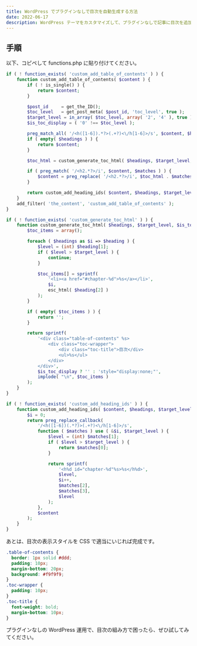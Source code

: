 ```yaml
---
title: WordPress でプラグインなしで目次を自動生成する方法
date: 2022-06-17
description: WordPress テーマをカスタマイズして、プラグインなしで記事に目次を追加する手順を紹介します。
---
```


## 手順

以下、コピペして functions.php に貼り付けてください。

```php title="functions.php"
if ( ! function_exists( 'custom_add_table_of_contents' ) ) {
    function custom_add_table_of_contents( $content ) {
        if ( ! is_single() ) {
            return $content;
        }

        $post_id     = get_the_ID();
        $toc_level   = get_post_meta( $post_id, 'toc_level', true );
        $target_level = in_array( $toc_level, array( '2', '4' ), true ) ? (int) $toc_level : 3;
        $is_toc_display = ( '0' !== $toc_level );

        preg_match_all( '/<h([1-6]).*?>(.+?)<\/h[1-6]>/s', $content, $headings, PREG_SET_ORDER );
        if ( empty( $headings ) ) {
            return $content;
        }

        $toc_html = custom_generate_toc_html( $headings, $target_level, $is_toc_display );

        if ( preg_match( '/<h2.*?>/i', $content, $matches ) ) {
            $content = preg_replace( '/<h2.*?>/i', $toc_html . $matches[0], $content, 1 );
        }

        return custom_add_heading_ids( $content, $headings, $target_level );
    }
    add_filter( 'the_content', 'custom_add_table_of_contents' );
}

if ( ! function_exists( 'custom_generate_toc_html' ) ) {
    function custom_generate_toc_html( $headings, $target_level, $is_toc_display ) {
        $toc_items = array();

        foreach ( $headings as $i => $heading ) {
            $level = (int) $heading[1];
            if ( $level > $target_level ) {
                continue;
            }

            $toc_items[] = sprintf(
                '<li><a href="#chapter-%d">%s</a></li>',
                $i,
                esc_html( $heading[2] )
            );
        }

        if ( empty( $toc_items ) ) {
            return '';
        }

        return sprintf(
            '<div class="table-of-contents" %s>
                <div class="toc-wrapper">
                    <div class="toc-title">目次</div>
                    <ul>%s</ul>
                </div>
            </div>',
            $is_toc_display ? '' : 'style="display:none;"',
            implode( "\n", $toc_items )
        );
    }
}

if ( ! function_exists( 'custom_add_heading_ids' ) ) {
    function custom_add_heading_ids( $content, $headings, $target_level ) {
        $i = 0;
        return preg_replace_callback(
            '/<h([1-6])(.*?)>(.+?)<\/h[1-6]>/s',
            function ( $matches ) use ( &$i, $target_level ) {
                $level = (int) $matches[1];
                if ( $level > $target_level ) {
                    return $matches[0];
                }

                return sprintf(
                    '<h%d id="chapter-%d"%s>%s</h%d>',
                    $level,
                    $i++,
                    $matches[2],
                    $matches[3],
                    $level
                );
            },
            $content
        );
    }
}
```

あとは、目次の表示スタイルを CSS で適当にいじれば完成です。

```css
.table-of-contents {
  border: 1px solid #ddd;
  padding: 10px;
  margin-bottom: 20px;
  background: #f9f9f9;
}
.toc-wrapper {
  padding: 10px;
}
.toc-title {
  font-weight: bold;
  margin-bottom: 10px;
}
```

プラグインなしの WordPress 運用で、目次の組み方で困ったら、ぜひ試してみてください。
